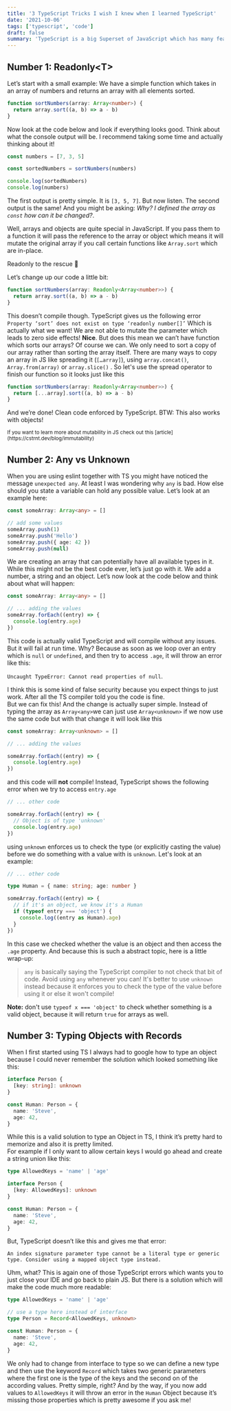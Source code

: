 ```yaml
---
title: '3 TypeScript Tricks I wish I knew when I learned TypeScript'
date: '2021-10-06'
tags: ['typescript', 'code']
draft: false
summary: 'TypeScript is a big Superset of JavaScript which has many features which might not be shown in every beginner tutorial. This post has three of them to make your life easier learning TypeScript.'
---
```


## Number 1: Readonly\<T\>

Let’s start with a small example:
We have a simple function which takes in an array of numbers and returns an array with all elements sorted.

```ts
function sortNumbers(array: Array<number>) {
  return array.sort((a, b) => a - b)
}
```

Now look at the code below and look if everything looks good. Think about what the console output will be. I recommend taking some time and actually thinking about it!

```ts
const numbers = [7, 3, 5]

const sortedNumbers = sortNumbers(numbers)

console.log(sortedNumbers)
console.log(numbers)
```

The first output is pretty simple. It is `[3, 5, 7]`. But now listen. The second output is the same! And you might be asking: _Why? I defined the array as `const` how can it be changed?_.

Well, arrays and objects are quite special in JavaScript. If you pass them to a function it will pass the reference to the array or object which means it will mutate the original array if you call certain functions like `Array.sort` which are in-place.

Readonly to the rescue 🚀

Let’s change up our code a little bit:

```ts
function sortNumbers(array: Readonly<Array<number>>) {
  return array.sort((a, b) => a - b)
}
```

This doesn’t compile though. TypeScript gives us the following error `Property ‘sort’ does not exist on type ‘readonly number[]’`
Which is actually what we want! We are not able to mutate the parameter which leads to zero side effects!
**Nice**.
But does this mean we can’t have function which sorts our arrays? Of course we can. We only need to sort a copy of our array rather than sorting the array itself. There are many ways to copy an array in JS like spreading it (`[…array]`), using `array.concat()`, `Array.from(array)` or `array.slice()` . So let's use the spread operator to finish our function so it looks just like this

```ts
function sortNumbers(array: Readonly<Array<number>>) {
  return [...array].sort((a, b) => a - b)
}
```

And we’re done! Clean code enforced by TypeScript. BTW: This also works with objects!

<small>
  If you want to learn more about mutability in JS check out this
  [article](https://cstrnt.dev/blog/immutability)
</small>

## Number 2: Any vs Unknown

When you are using eslint together with TS you might have noticed the message `unexpected any`. At least I was wondering why `any` is bad. How else should you state a variable can hold any possible value. Let’s look at an example here:

```ts
const someArray: Array<any> = []

// add some values
someArray.push(1)
someArray.push('Hello')
someArray.push({ age: 42 })
someArray.push(null)
```

We are creating an array that can potentially have all available types in it. While this might not be the best code ever, let’s just go with it. We add a number, a string and an object. Let’s now look at the code below and think about what will happen:

```ts
const someArray: Array<any> = []

// ... adding the values
someArray.forEach((entry) => {
  console.log(entry.age)
})
```

This code is actually valid TypeScript and will compile without any issues. But it will fail at run time. Why? Because as soon as we loop over an entry which is `null` or `undefined`, and then try to access `.age`, it will throw an error like this:

`Uncaught TypeError: Cannot read properties of null`.

I think this is some kind of false security because you expect things to just work. After all the TS compiler told you the code is fine.  
But we can fix this! And the change is actually super simple. Instead of typing the array as `Array<any>`we can just use `Array<unknown>` if we now use the same code but with that change it will look like this

```ts
const someArray: Array<unknown> = []

// ... adding the values

someArray.forEach((entry) => {
  console.log(entry.age)
})
```

and this code will **not** compile! Instead, TypeScript shows the following error when we try to access `entry.age`

```ts
// ... other code

someArray.forEach((entry) => {
  // Object is of type 'unknown'
  console.log(entry.age)
})
```

using `unknown` enforces us to check the type (or explicitly casting the value) before we do something with a value with is `unknown`. Let's look at an example:

```ts
// ... other code

type Human = { name: string; age: number }

someArray.forEach((entry) => {
  // if it's an object, we know it's a Human
  if (typeof entry === 'object') {
    console.log((entry as Human).age)
  }
})
```

In this case we checked whether the value is an object and then access the `.age` property. And because this is such a abstract topic, here is a little wrap-up:

> `any` is basically saying the TypeScript compiler to not check that bit of code. Avoid using `any` whenever you can! It's better to use `unknown` instead because it enforces you to check the type of the value before using it or else it won't compile!

**Note:** don't use `typeof x === 'object'` to check whether something is a valid object, because it will return `true` for arrays as well.

## Number 3: Typing Objects with Records

When I first started using TS I always had to google how to type an object because I could never remember the solution which looked something like this:

```ts
interface Person {
  [key: string]: unknown
}

const Human: Person = {
  name: 'Steve',
  age: 42,
}
```

While this is a valid solution to type an Object in TS, I think it’s pretty hard to memorize and also it is pretty limited.  
For example if I only want to allow certain keys I would go ahead and create a string union like this:

```ts
type AllowedKeys = 'name' | 'age'

interface Person {
  [key: AllowedKeys]: unknown
}

const Human: Person = {
  name: 'Steve',
  age: 42,
}
```

But, TypeScript doesn’t like this and gives me that error:

`An index signature parameter type cannot be a literal type or generic type. Consider using a mapped object type instead.`

Uhm, what? This is again one of those TypeScript errors which wants you to just close your IDE and go back to plain JS. But there is a solution which will make the code much more readable:

```ts
type AllowedKeys = 'name' | 'age'

// use a type here instead of interface
type Person = Record<AllowedKeys, unknown>

const Human: Person = {
  name: 'Steve',
  age: 42,
}
```

We only had to change from interface to type so we can define a new type and then use the keyword `Record` which takes two generic parameters where the first one is the type of the keys and the second on of the according values. Pretty simple, right? And by the way, if you now add values to `AllowedKeys` it will throw an error in the `Human` Object because it’s missing those properties which is pretty awesome if you ask me!
